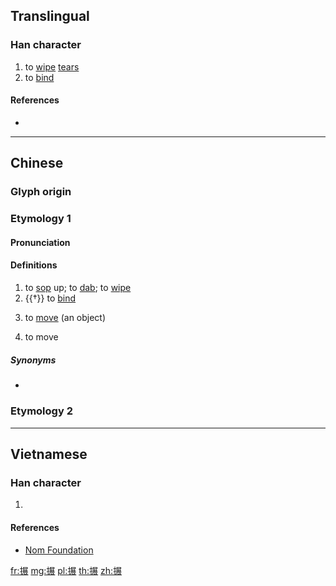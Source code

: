 {{character info/new}}
==Translingual==

===Han character===
{{Han char|rn=64|rad=手|as=10|sn=13|four=57032|canj=QSTV|ids=⿰扌展}}

# to [[wipe]] [[tear]]s
# to [[bind]]

====References====
* {{Han ref|kx=0446.050|dkj=12458|dj=0796.260|hdz=31938.050|uh=640C|ud=25612|bh=DDAA|bd=56746}}

----

==Chinese==

===Glyph origin===
{{Han etym}}

===Etymology 1===
{{zh-forms|alt=展-Sichuan senses}}

====Pronunciation====
{{zh-pron
|m=zhǎn
|m-s=zan3
|c=zin2
|h=pfs=
|md=
|mn=
|w=
|mc=y
|oc=y
|cat=v
}}

====Definitions====
{{zh-hanzi}}

# to [[sop]] up; to [[dab]]; to [[wipe]]
# {{†}} to [[bind]]
# {{lb|zh|Southwestern Mandarin|including|Sichuan|transitive}} to [[move]] (an object)
# {{lb|zh|Southwestern Mandarin|including|Sichuan|intransitive}} to move {{gloss|to change residence}}

=====Synonyms=====
* {{sense|to move}} {{q|Standard Mandarin}} {{zh-l|搬}}

===Etymology 2===
{{zh-see|攆}}

----

==Vietnamese==

===Han character===
{{vi-hantu|rs=手10|[[nện]], [[triển]]}}

# {{defn|lang=vi|sort=手10}}

====References====
* [http://nomfoundation.org/common/nom_details.php?codepoint=640c Nom Foundation]

[[fr:搌]]
[[mg:搌]]
[[pl:搌]]
[[th:搌]]
[[zh:搌]]